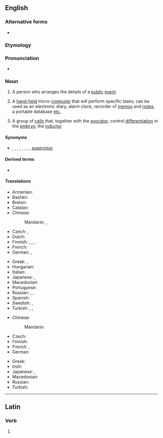 {{also|organizér}}
==English==
{{wikipedia}}
{{standard spelling of|en|from=American|organiser}}

===Alternative forms===
* {{l|en|organiser}}

===Etymology===
{{affix|en|organize|-er|id2=agent noun}}

===Pronunciation===
* {{a|GA}} {{IPA|en|/ˈɔɹɡənaɪzɚ/}}

===Noun===
{{en-noun}}

# A person who arranges the details of a [[public]] [[event]].
# {{lb|en|computing}} A [[hand-held]] micro-[[computer]] that will perform specific tasks; can be used as an electronic diary, alarm clock, recorder of [[memo]]s and [[note]]s, a portable database [[etc.]]
# {{lb|en|medicine}} A group of [[cell]]s that, together with the [[evocator]], control [[differentiation]] in the [[embryo]]; the [[inductor]]

====Synonyms====
* {{sense|person}} {{l|en|chief}}, {{l|en|controller}}, {{l|en|comptroller}}, {{l|en|foreman}}, {{l|en|head}}, {{l|en|head man}}, {{l|en|overseer}}, {{l|en|superintendent}}, [[supervisor]]

====Derived terms====
* {{l|en|desk organizer}}

====Translations====
{{trans-top|person arranging public events}}
* Armenian: {{t+|hy|կազմակերպիչ}}
* Bashkir: {{t|ba|ойоштороусы|sc=Cyrl}}
* Breton: {{t|br|aozer}}
* Catalan: {{t+|ca|organitzador|m}}
* Chinese:
*: Mandarin: {{t+|cmn|組織者|sc=Hani}}, {{t+|cmn|组织者|tr=zǔzhīzhě|sc=Hani}}
* Czech: {{t|cs|pořadatel|m}}, {{t+|cs|organizátor|m}}
* Dutch: {{t+|nl|organisator|m}}
* Finnish: {{t+|fi|järjestäjä}}, {{t+|fi|organisoija}}, {{t|fi|organisaattori}}, {{t|fi|puuhamies}}
* French: {{t+|fr|organisateur|m}}
* German: {{t+|de|Veranstalter|m}}, {{t+|de|Organisator|m}}
{{trans-mid}}
* Greek: {{t+|el|διοργανωτής|m}}, {{t+|el|διοργανώτρια|f}}
* Hungarian: {{t+|hu|szervező}}
* Italian: {{t+|it|organizzatore|m}}
* Japanese: {{t|ja|組織者|tr=そしきしゃ, soshikisha|sc=Jpan}}, {{t|ja|オルガナイザー|tr=oruganaizā|sc=Jpan}}
* Macedonian: {{t|mk|организа́тор|m}}
* Portuguese: {{t+|pt|organizador|m}}
* Russian: {{t+|ru|организа́тор|m}}, {{t+|ru|устрои́тель|m}}, {{t+|ru|устрои́тельница|f}}
* Spanish: {{t+|es|organizador|m}}
* Swedish: {{t+|sv|arrangör|c}}, {{t+|sv|organisatör}}
* Turkish: {{t+|tr|düzenleyici}}, {{t+|tr|organizatör}}, {{t+|tr|örgütleyici}}
{{trans-bottom}}

{{trans-top|hand-held micro-computer}}
* Chinese:
*: Mandarin: {{t|cmn|整理器|tr=zhěnglǐqì|sc=Hani}}
* Czech: {{t|cs|organizér|m}}
* Finnish: {{t+|fi|kämmentietokone}}
* French: {{t+|fr|organiseur}}, {{t+|fr|agenda}}
* German: {{t+|de|Organizer|m}}
{{trans-mid}}
* Greek: {{t+|el|οργανωτής|m}}
* Irish: {{t|ga|dialann|f}}
* Japanese: {{t|ja|電子手帳|tr=でんしてちょう, denshi techō|sc=Jpan}}, {{t|ja|オルガナイザー|tr=oruganaizā|sc=Jpan}}
* Macedonian: {{t|mk|организа́тор|m}}
* Russian: {{t+|ru|органа́йзер|m|tr=organájzɛr}}
* Turkish: {{t|tr|elektronik ajanda}}
{{trans-bottom}}

{{trans-top|medicine: group of cells}}
{{trans-mid}}
{{trans-bottom}}

----

==Latin==

===Verb===
{{la-verb-form|organizer}}

# {{inflection of|la|organizō||1|s|pres|pasv|subj}}